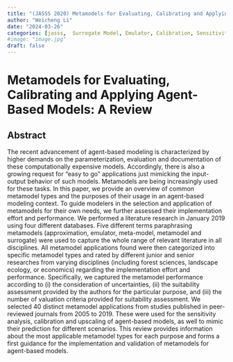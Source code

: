 ```yaml
---
title: "(JASSS 2020) Metamodels for Evaluating, Calibrating and Applying Agent-Based Models: A Review"
author: "Weicheng Li"
date: "2024-03-26"
categories: [jasss,  Surrogate Model, Emulator, Calibration, Sensitivity Analysis, Review]
#image: "image.jpg"
draft: false
---
```


# Metamodels for Evaluating, Calibrating and Applying Agent-Based Models: A Review

## Abstract

The recent advancement of agent-based modeling is characterized by higher demands on the parameterization, evaluation and documentation of these computationally expensive models. Accordingly, there is also a growing request for "easy to go" applications just mimicking the input-output behavior of such models. Metamodels are being increasingly used for these tasks. In this paper, we provide an overview of common metamodel types and the purposes of their usage in an agent-based modeling context. To guide modelers in the selection and application of metamodels for their own needs, we further assessed their implementation effort and performance. We performed a literature research in January 2019 using four different databases. Five different terms paraphrasing metamodels (approximation, emulator, meta-model, metamodel and surrogate) were used to capture the whole range of relevant literature in all disciplines. All metamodel applications found were then categorized into specific metamodel types and rated by different junior and senior researches from varying disciplines (including forest sciences, landscape ecology, or economics) regarding the implementation effort and performance. Specifically, we captured the metamodel performance according to (i) the consideration of uncertainties, (ii) the suitability assessment provided by the authors for the particular purpose, and (iii) the number of valuation criteria provided for suitability assessment. We selected 40 distinct metamodel applications from studies published in peer-reviewed journals from 2005 to 2019. These were used for the sensitivity analysis, calibration and upscaling of agent-based models, as well to mimic their prediction for different scenarios. This review provides information about the most applicable metamodel types for each purpose and forms a first guidance for the implementation and validation of metamodels for agent-based models.
